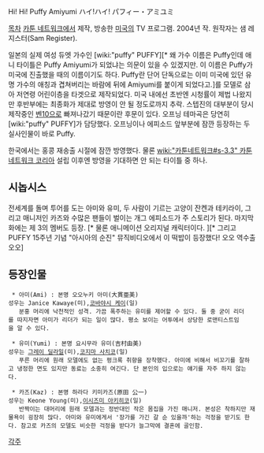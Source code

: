 Hi! Hi! Puffy Amiyumi
ハイ!ハイ! パフィー・アミユミ

[[목차]]   
[[카툰 네트워크]]에서 제작, 방송한 [[미국]]의 TV 프로그램. 2004년 작. 원작자는 샘 레지스터(Sam Register). 

일본의 실제 여성 듀엣 가수인 [wiki:"puffy" PUFFY][* 왜 가수 이름은 Puffy인데 애니 타이틀은 Puffy Amiyumi가 되었냐는 의문이 있을 수 있겠지만. 이 이름은 Puffy가 미국에 진출했을 때의 이름이기도 하다. Puffy란 단어 단독으로는 이미 미국에 있던 유명 가수의 애칭과 겹쳐버리는 바람에 뒤에 Amiyumi를 붙이게 되었다고.]를 모델로 삼아 저연령 어린이층을 타겟으로 제작되었다. 미국 내에선 초반엔 시청률이 제법 나왔지만 후반부에는 최종화가 제대로 방영이 안 될 정도로까지 추락. 스텝진의 대부분이 당시 제작중인 [[벤10]]으로 빠져나갔기 때문이란 후문이 있다. 
오프닝 테마곡은 당연히 [wiki:"puffy" PUFFY]가 담당했다. 오프닝이나 에피소드 앞부분에 잠깐 등장하는 두 실사인물이 바로 Puffy.

한국에서는 홍콩 재송출 시절에 잠깐 방영했다. 물론 [[wiki:"카툰네트워크#s-3.3" 카툰네트워크 코리아]] 설립 이후엔 방영을 기대하면 안 되는 타이틀 중 하나. 
== 시놉시스 ==
전세계를 돌며 투어를 도는 아미와 유미, 두 사람이 기르는 고양이 잔켄과 테키라이, 그리고 매니저인 카즈와 수많은 팬들이 벌이는 개그 에피소드가 주 스토리가 된다. 마지막화에는 제 3의 멤버도 등장. [* 물론 애니메이션 오리지널 캐릭터이다. ][* 그리고 PUFFY 15주년 기념 "아시아의 순진" 뮤직비디오에서 이 떡밥이 등장했다! 오오 역수출 오오]
== 등장인물 ==
  * 아미(Ami) : 본명 오오누키 아미(大貫亜美)
 성우는 Janice Kawaye(미),[[코바야시 케이]](일)
    분홍 머리에 낙천적인 성격. 가끔 폭주하는 유미를 제어할 수 있다. 둘 중 굳이 리더를 따지자면 아미가 리더가 되는 일이 많다. 평소 보이는 어투에서 상당한 로맨티스트임을 알 수 있다. 

  * 유미(Yumi) : 본명 요시무라 유미(吉村由美)
 성우는 [[그레이 딜라일]](미),[[코지마 사치코]](일)
    푸른 머리에 원래 모델에도 없는 펑크록 취향을 장착했다. 아미에 비해서 비꼬기를 잘하고 냉정한 면도 있지만 동료는 소중히 여긴다. 단 본인의 입으로는 얘기를 자주 하지 않는다. 

  * 카즈(Kaz) : 본명 하라다 키미카즈(原田 公一)
 성우는 Keone Young(미),[[이시즈미 아키히코]](일)
    반짝이는 대머리에 원래 모델과는 정반대인 작은 몸집을 가진 매니저. 본성은 착하지만 재물욕이 굉장히 많다. 아미와 유미에게서 '장가를 가긴 갈 순 있을까'하는 걱정을 받기도 한다. 참고로 카즈의 모델도 비슷한 걱정을 받다가 늘그막에 결혼에 골인함. 


[[각주]]
